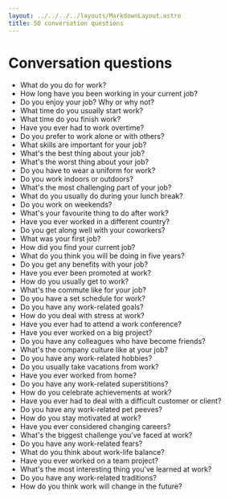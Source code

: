 ```yaml
---
layout: ../../../../layouts/MarkdownLayout.astro
title: 50 conversation questions
---
```



<Breadcrumbs>
  <BreadcrumbsItem href="/pre-intermediate" label="Pre-int" />
  <BreadcrumbsItem href="/pre-intermediate/week7" label="Week 7" />
  <BreadcrumbsItem currentPage={true} label="Speaking" />
</Breadcrumbs>

# Conversation questions

- What do you do for work?
- How long have you been working in your current job?
- Do you enjoy your job? Why or why not?
- What time do you usually start work?
- What time do you finish work?
- Have you ever had to work overtime?
- Do you prefer to work alone or with others?
- What skills are important for your job?
- What's the best thing about your job?
- What's the worst thing about your job?
- Do you have to wear a uniform for work?
- Do you work indoors or outdoors?
- What's the most challenging part of your job?
- What do you usually do during your lunch break?
- Do you work on weekends?
- What's your favourite thing to do after work?
- Have you ever worked in a different country?
- Do you get along well with your coworkers?
- What was your first job?
- How did you find your current job?
- What do you think you will be doing in five years?
- Do you get any benefits with your job?
- Have you ever been promoted at work?
- How do you usually get to work?
- What's the commute like for your job?
- Do you have a set schedule for work?
- Do you have any work-related goals?
- How do you deal with stress at work?
- Have you ever had to attend a work conference?
- Have you ever worked on a big project?
- Do you have any colleagues who have become friends?
- What's the company culture like at your job?
- Do you have any work-related hobbies?
- Do you usually take vacations from work?
- Have you ever worked from home?
- Do you have any work-related superstitions?
- How do you celebrate achievements at work?
- Have you ever had to deal with a difficult customer or client?
- Do you have any work-related pet peeves?
- How do you stay motivated at work?
- Have you ever considered changing careers?
- What's the biggest challenge you've faced at work?
- Do you have any work-related fears?
- What do you think about work-life balance?
- Have you ever worked on a team project?
- What's the most interesting thing you've learned at work?
- Do you have any work-related traditions?
- How do you think work will change in the future?
